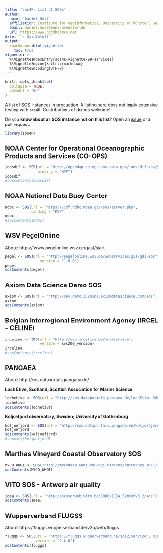 ```yaml
---
title: "sos4R: List of SOSs"
author:
  name: "Daniel Nüst"
  affiliation: Institute for Geoinformatics, University of Münster, Germany.
  email: daniel.nuest@uni-muenster.de
  url: https://www.nordholmen.net
date: "`r Sys.Date()`"
output:
  rmarkdown::html_vignette:
    toc: true
vignette: >
  %\VignetteIndexEntry{sos4R-vignette-99-services}
  %\VignetteEngine{knitr::rmarkdown}
  %\VignetteEncoding{UTF-8}
---
```


```r
knitr::opts_chunk$set(
  collapse = TRUE,
  comment = "#>"
)
```

A list of SOS instances in production.
A listing here does not imply extensive testing with `sos4R`.
Contributions of demos welcome!

Do you **know about an SOS instance not on this list**?
Open an [issue](https://github.com/52North/sos4R/issues) or a pull request.

```r
library(sos4R)
```

## NOAA Center for Operational Oceanographic Products and Services (CO-OPS)

```r
ioosdif <- SOS(url = "http://opendap.co-ops.nos.noaa.gov/ioos-dif-sos/SOS",
               binding = "KVP")
ioosdif
#sosContents(ioosdif)
```

## NOAA National Data Buoy Center

```r
ndbc <- SOS(url = "https://sdf.ndbc.noaa.gov/sos/server.php",
            binding = "KVP")
ndbc
#sosContents(ndbc)
```

## WSV PegelOnline

About: https://www.pegelonline.wsv.de/gast/start

```r
pegel <- SOS(url = "http://pegelonline.wsv.de/webservices/gis/gdi-sos",
                version = "1.0.0")
pegel
sosContents(pegel)
```

## Axiom Data Science Demo SOS

```r
axiom <- SOS(url = "http://dev.demo.i52nsos.axiomdatascience.com/sos", binding = "KVP")
axiom
sosContents(axiom)
```

## Belgian Interregional Environment Agency (IRCEL - CELINE)

```r
irceline <- SOS(url = "http://geo.irceline.be/sos/service",
                version = sos200_version)
irceline
#sosContents(irceline)
```

## PANGAEA

About: http://sos.dataportals.pangaea.de/

**Loch Etive, Scotland; Scottish Association for Marine Science**

```r
lochetive <- SOS(url = "http://sos.dataportals.pangaea.de/lochEtive_SOS/sos")
lochetive
sosContents(lochetive)
```

**Koljoefjord observatory, Sweden; University of Gothenburg**

```r
koljoefjord <- SOS(url = "http://sos.dataportals.pangaea.de/koljoefjord_SOS/sos")
koljoefjord
sosContents(koljoefjord)
#summary(koljoefjord)
```

## Marthas Vineyard Coastal Observatory SOS

```r
MVCO_WHOI <- SOS("http://mvcodata.whoi.edu/cgi-bin/sos/oostethys_sos")
sosContents(MVCO_WHOI)
```

## VITO SOS - Antwerp air quality

```r
idea <- SOS(url = "http://sensorweb.vito.be:8080/IDEA_52nSOSv3.2/sos")
sosContents(idea)
```

## Wupperverband FLUGSS

About: https://fluggs.wupperverband.de/v2p/web/fluggs

```r
fluggs <- SOS(url = "https://fluggs.wupperverband.de/sos2/service", binding = "KVP",
              version = "2.0.0")
sosContents(fluggs)
```

